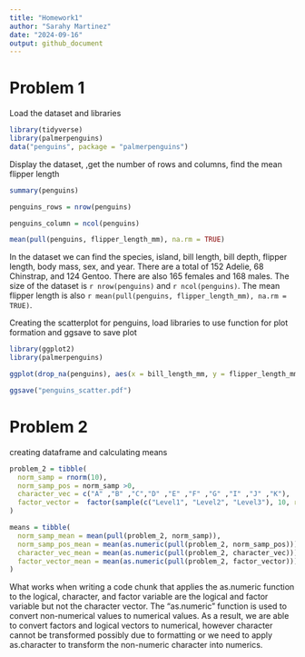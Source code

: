 ```yaml
---
title: "Homework1"
author: "Sarahy Martinez"
date: "2024-09-16"
output: github_document
---
```



# Problem 1

Load the dataset and libraries

```r
library(tidyverse)
library(palmerpenguins)
data("penguins", package = "palmerpenguins")

```


Display the dataset, ,get the number of rows and columns, find the mean flipper length


```r

summary(penguins)

penguins_rows = nrow(penguins)

penguins_column = ncol(penguins)

mean(pull(penguins, flipper_length_mm), na.rm = TRUE)

```

In the dataset we can find the species, island, bill length, bill depth, flipper length, body mass, sex, and year. 
There are a total of 152 Adelie, 68 Chinstrap, and 124 Gentoo. There are also 165 females and 168 males. The 
size of the dataset is `r nrow(penguins)` and `r ncol(penguins)`. The mean flipper length is also `r mean(pull(penguins, flipper_length_mm), na.rm = TRUE)`.


Creating the scatterplot for penguins, load libraries to use function for plot formation and ggsave to save plot 

```r

library(ggplot2)
library(palmerpenguins)

ggplot(drop_na(penguins), aes(x = bill_length_mm, y = flipper_length_mm, color = species)) + geom_point()

ggsave("penguins_scatter.pdf")

```


# Problem 2

creating dataframe and calculating means 

```r
problem_2 = tibble(
  norm_samp = rnorm(10),
  norm_samp_pos = norm_samp >0,
  character_vec = c("A" ,"B" ,"C","D" ,"E" ,"F" ,"G" ,"I" ,"J" ,"K"),
  factor_vector =  factor(sample(c("Level1", "Level2", "Level3"), 10, replace = TRUE))
)

means = tibble(
  norm_samp_mean = mean(pull(problem_2, norm_samp)),
  norm_samp_pos_mean = mean(as.numeric(pull(problem_2, norm_samp_pos))),
  character_vec_mean = mean(as.numeric(pull(problem_2, character_vec))),
  factor_vector_mean = mean(as.numeric(pull(problem_2, factor_vector))),
)

```

What works when writing a code chunk that applies the as.numeric function to the logical, character, and factor variable are the logical and factor variable but not the character vector. The "as.numeric" function is used to convert non-numerical values to numerical values. As a result, we are able to convert factors and logical vectors to numerical, however character cannot be transformed possibly due to formatting or we need to apply as.character to transform the non-numeric character into numerics.
